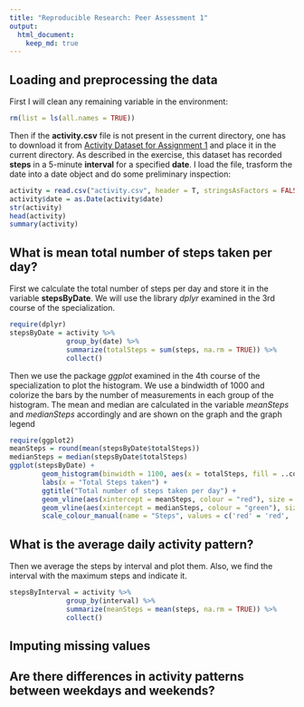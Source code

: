 ```yaml
---
title: "Reproducible Research: Peer Assessment 1"
output: 
  html_document:
    keep_md: true
---
```



## Loading and preprocessing the data

First I will clean any remaining variable in the environment:
```r
rm(list = ls(all.names = TRUE))
```
Then if the **activity.csv** file is not present in the current directory, one has to download it from [Activity Dataset for Assignment 1](https://d396qusza40orc.cloudfront.net/repdata%2Fdata%2Factivity.zip) and place it in the current directory.
As described in the exercise, this dataset has recorded **steps** in a 5-minute **interval** for a specified **date**.
I load the file, trasform the date into a date object and do some preliminary inspection:
```r
activity = read.csv("activity.csv", header = T, stringsAsFactors = FALSE)
activity$date = as.Date(activity$date)
str(activity)
head(activity)
summary(activity)
```


## What is mean total number of steps taken per day?

First we calculate the total number of steps per day and store it in the variable **stepsByDate**. We will use the library *dplyr* examined in the 3rd course of the specialization.
```r
require(dplyr)
stepsByDate = activity %>% 
              group_by(date) %>% 
              summarize(totalSteps = sum(steps, na.rm = TRUE)) %>% 
              collect()
```
Then we use the package *ggplot* examined in the 4th course of the specialization to plot the histogram.
We use a bindwidth of 1000 and colorize the bars by the number of measurements in each group of the histogram.
The mean and median are calculated in the variable *meanSteps* and *medianSteps* accordingly and are shown on the graph and the graph legend
```r
require(ggplot2)
meanSteps = round(mean(stepsByDate$totalSteps))
medianSteps = median(stepsByDate$totalSteps)
ggplot(stepsByDate) + 
        geom_histogram(binwidth = 1100, aes(x = totalSteps, fill = ..count..)) + 
        labs(x = "Total Steps taken") + 
        ggtitle("Total number of steps taken per day") + 
        geom_vline(aes(xintercept = meanSteps, colour = "red"), size = 2, linetype = "longdash") + 
        geom_vline(aes(xintercept = medianSteps, colour = "green"), size = 2, linetype = "longdash", show_guide = TRUE) + 
        scale_colour_manual(name = "Steps", values = c('red' = 'red', 'green' = 'green'), labels = c(paste("Mean:", meanSteps), paste("Median:", medianSteps)), guide = 'legend')
```

## What is the average daily activity pattern?

Then we average the steps by interval and plot them.
Also, we find the interval with the maximum steps and indicate it.

```r
stepsByInterval = activity %>% 
              group_by(interval) %>% 
              summarize(meanSteps = mean(steps, na.rm = TRUE)) %>% 
              collect()
```




## Imputing missing values



## Are there differences in activity patterns between weekdays and weekends?
